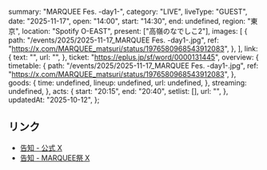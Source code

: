   summary: "MARQUEE Fes. -day1-",
  category: "LIVE",
  liveType: "GUEST",
  date: "2025-11-17",
  open: "14:00",
  start: "14:30",
  end: undefined,
  region: "東京",
  location: "Spotify O-EAST",
  present: ["高嶺のなでしこ2"],
  images: [
    {
      path: "/events/2025/2025-11-17_MARQUEE Fes. -day1-.jpg",
      ref: "https://x.com/MARQUEE_matsuri/status/1976580968543912083",
    },
  ],
  link: {
    text: "",
    url: "",
  },
  ticket: "https://eplus.jp/sf/word/0000131445",
  overview: {
    timetable: {
      path: "/events/2025/2025-11-17_MARQUEE Fes. -day1-.jpg",
      ref: "https://x.com/MARQUEE_matsuri/status/1976580968543912083",
    },
    goods: {
      time: undefined,
      lineup: undefined,
      url: undefined,
    },
    streaming: undefined,
  },
  acts: {
    start: "20:15",
    end: "20:40",
    setlist: [],
    url: "",
  },
  updatedAt: "2025-10-12",
};

## リンク

- [告知 - 公式 X](https://x.com/takanenofficial/status/1983811120994689420)
- [告知 - MARQUEE祭 X](https://x.com/MARQUEE_matsuri/status/1976580968543912083)
